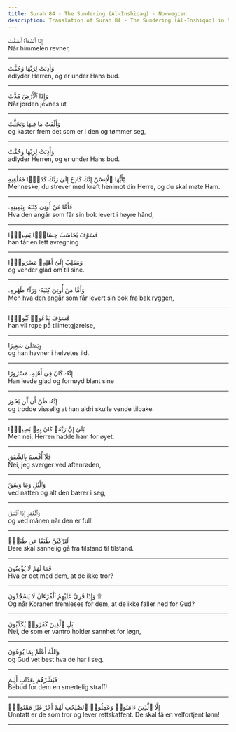 ```yaml
---
title: Surah 84 - The Sundering (Al-Inshiqaq) - Norwegian
description: Translation of Surah 84 - The Sundering (Al-Inshiqaq) in Norwegian
---
```





<Aside type="quran" title="1">
إِذَا ٱلسَّمَآءُ ٱنشَقَّتْ
</Aside>

<Aside type="reference" title="1">
Når himmelen revner,
</Aside>

---

<Aside type="quran" title="2">
وَأَذِنَتْ لِرَبِّهَا وَحُقَّتْ
</Aside>

<Aside type="reference" title="2">
adlyder Herren, og er under Hans bud.
</Aside>

---

<Aside type="quran" title="3">
وَإِذَا ٱلْأَرْضُ مُدَّتْ
</Aside>

<Aside type="reference" title="3">
Når jorden jevnes ut
</Aside>

---

<Aside type="quran" title="4">
وَأَلْقَتْ مَا فِيهَا وَتَخَلَّتْ
</Aside>

<Aside type="reference" title="4">
og kaster frem det som er i den og tømmer seg,
</Aside>

---

<Aside type="quran" title="5">
وَأَذِنَتْ لِرَبِّهَا وَحُقَّتْ
</Aside>

<Aside type="reference" title="5">
adlyder Herren, og er under Hans bud.
</Aside>

---

<Aside type="quran" title="6">
يَٰٓأَيُّهَا ٱلْإِنسَٰنُ إِنَّكَ كَادِحٌ إِلَىٰ رَبِّكَ كَدْحًۭا فَمُلَٰقِيهِ
</Aside>

<Aside type="reference" title="6">
Menneske, du strever med kraft henimot din Herre, og du skal møte Ham.
</Aside>

---

<Aside type="quran" title="7">
فَأَمَّا مَنْ أُوتِىَ كِتَٰبَهُۥ بِيَمِينِهِۦ
</Aside>

<Aside type="reference" title="7">
Hva den angår som får sin bok levert i høyre hånd,
</Aside>

---

<Aside type="quran" title="8">
فَسَوْفَ يُحَاسَبُ حِسَابًۭا يَسِيرًۭا
</Aside>

<Aside type="reference" title="8">
han får en lett avregning
</Aside>

---

<Aside type="quran" title="9">
وَيَنقَلِبُ إِلَىٰٓ أَهْلِهِۦ مَسْرُورًۭا
</Aside>

<Aside type="reference" title="9">
og vender glad om til sine.
</Aside>

---

<Aside type="quran" title="10">
وَأَمَّا مَنْ أُوتِىَ كِتَٰبَهُۥ وَرَآءَ ظَهْرِهِۦ
</Aside>

<Aside type="reference" title="10">
Men hva den angår som får levert sin bok fra bak ryggen,
</Aside>

---

<Aside type="quran" title="11">
فَسَوْفَ يَدْعُوا۟ ثُبُورًۭا
</Aside>

<Aside type="reference" title="11">
han vil rope på tilintetgjørelse,
</Aside>

---

<Aside type="quran" title="12">
وَيَصْلَىٰ سَعِيرًا
</Aside>

<Aside type="reference" title="12">
og han havner i helvetes ild.
</Aside>

---

<Aside type="quran" title="13">
إِنَّهُۥ كَانَ فِىٓ أَهْلِهِۦ مَسْرُورًا
</Aside>

<Aside type="reference" title="13">
Han levde glad og fornøyd blant sine
</Aside>

---

<Aside type="quran" title="14">
إِنَّهُۥ ظَنَّ أَن لَّن يَحُورَ
</Aside>

<Aside type="reference" title="14">
og trodde visselig at han aldri skulle vende tilbake.
</Aside>

---

<Aside type="quran" title="15">
بَلَىٰٓ إِنَّ رَبَّهُۥ كَانَ بِهِۦ بَصِيرًۭا
</Aside>

<Aside type="reference" title="15">
Men nei, Herren hadde ham for øyet.
</Aside>

---

<Aside type="quran" title="16">
فَلَآ أُقْسِمُ بِٱلشَّفَقِ
</Aside>

<Aside type="reference" title="16">
Nei, jeg sverger ved aftenrøden,
</Aside>

---

<Aside type="quran" title="17">
وَٱلَّيْلِ وَمَا وَسَقَ
</Aside>

<Aside type="reference" title="17">
ved natten og alt den bærer i seg,
</Aside>

---

<Aside type="quran" title="18">
وَٱلْقَمَرِ إِذَا ٱتَّسَقَ
</Aside>

<Aside type="reference" title="18">
og ved månen når den er full!
</Aside>

---

<Aside type="quran" title="19">
لَتَرْكَبُنَّ طَبَقًا عَن طَبَقٍۢ
</Aside>

<Aside type="reference" title="19">
Dere skal sannelig gå fra tilstand til tilstand.
</Aside>

---

<Aside type="quran" title="20">
فَمَا لَهُمْ لَا يُؤْمِنُونَ
</Aside>

<Aside type="reference" title="20">
Hva er det med dem, at de ikke tror?
</Aside>

---

<Aside type="quran" title="21">
وَإِذَا قُرِئَ عَلَيْهِمُ ٱلْقُرْءَانُ لَا يَسْجُدُونَ ۩
</Aside>

<Aside type="reference" title="21">
Og når Koranen fremleses for dem, at de ikke faller ned for Gud?
</Aside>

---

<Aside type="quran" title="22">
بَلِ ٱلَّذِينَ كَفَرُوا۟ يُكَذِّبُونَ
</Aside>

<Aside type="reference" title="22">
Nei, de som er vantro holder sannhet for løgn,
</Aside>

---

<Aside type="quran" title="23">
وَٱللَّهُ أَعْلَمُ بِمَا يُوعُونَ
</Aside>

<Aside type="reference" title="23">
og Gud vet best hva de har i seg.
</Aside>

---

<Aside type="quran" title="24">
فَبَشِّرْهُم بِعَذَابٍ أَلِيمٍ
</Aside>

<Aside type="reference" title="24">
Bebud for dem en smertelig straff!
</Aside>

---

<Aside type="quran" title="25">
إِلَّا ٱلَّذِينَ ءَامَنُوا۟ وَعَمِلُوا۟ ٱلصَّٰلِحَٰتِ لَهُمْ أَجْرٌ غَيْرُ مَمْنُونٍۭ
</Aside>

<Aside type="reference" title="25">
Unntatt er de som tror og lever rettskaffent. De skal få en velfortjent lønn!
</Aside>

---
